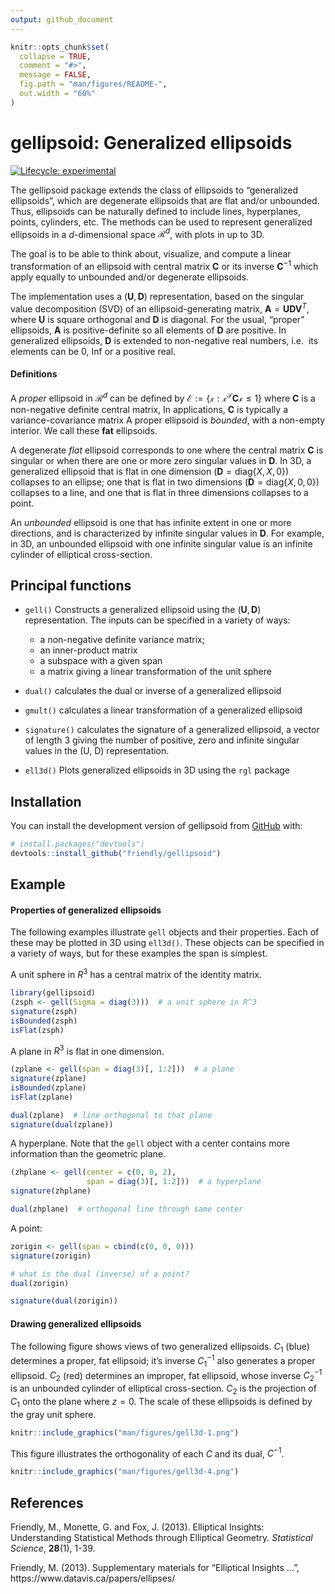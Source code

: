 ```yaml
---
output: github_document
---
```


<!-- README.md is generated from README.Rmd. Please edit that file -->

```r
knitr::opts_chunk$set(
  collapse = TRUE,
  comment = "#>",
  message = FALSE,
  fig.path = "man/figures/README-",
  out.width = "60%"
)
```

# gellipsoid: Generalized ellipsoids

<!-- badges: start -->
[![Lifecycle: experimental](https://img.shields.io/badge/lifecycle-experimental-orange.svg)](https://lifecycle.r-lib.org/articles/stages.html#experimental)
<!-- badges: end -->

The gellipsoid package extends the class of ellipsoids to "generalized ellipsoids", which are degenerate ellipsoids that are flat and/or unbounded. Thus, ellipsoids can be naturally defined to include lines, hyperplanes, points, cylinders, etc.
The methods can be used to represent generalized ellipsoids in a $d$-dimensional space
$\mathcal{R}^d$, with plots in up to 3D.

<!-- The motivation for this more general representation is to allow a notation for a class of generalized ellipsoids -->
<!-- that is algebraically closed under -->

The goal is to be able to think about, visualize, and compute a linear transformation of an ellipsoid with central matrix
$\mathbf{C}$ or its inverse $\mathbf{C}^{-1}$ which apply equally to unbounded and/or degenerate ellipsoids.

The implementation uses a $(\mathbf{U}, \mathbf{D})$ representation,
based on the singular value decomposition (SVD)
of an ellipsoid-generating matrix, $\mathbf{A} = \mathbf{U} \mathbf{D} \mathbf{V}^{T}$,
where $\mathbf{U}$ is square orthogonal and $\mathbf{D}$ is diagonal.
For the usual, "proper" ellipsoids, $\mathbf{A}$ is positive-definite so all elements of $\mathbf{D}$ are positive.
In generalized ellipsoids, $\mathbf{D}$ is extended to non-negative real numbers, i.e. 
its elements can be 0, Inf or a positive real.

#### Definitions

A _proper_ ellipsoid in $\mathcal{R}^d$ can be defined by $\mathcal{E := \{x : x^T \mathbf{C} x \le 1 \}}$
where $\mathbf{C}$ is a non-negative definite central matrix, 
In applications, $\mathbf{C}$ is typically a variance-covariance matrix
A proper ellipsoid is _bounded_, with a non-empty interior.
We call these **fat** ellipsoids.

A degenerate _flat_ ellipsoid corresponds to one where the central matrix $\mathbf{C}$ is singular
or when there are one or more zero singular values in $\mathbf{D}$.
In 3D, a generalized ellipsoid that is flat in one dimension 
($\mathbf{D} = \mathrm{diag} \{X, X, 0\}$) collapses to an ellipse;
one that is flat in two dimensions ($\mathbf{D} = \mathrm{diag} \{X, 0, 0\}$)
collapses to a line, and one that is flat in three dimensions collapses to a point.

An _unbounded_ ellipsoid is one that has infinite extent in one or more directions,
and is characterized by infinite singular values in $\mathbf{D}$.
For example, in 3D, an unbounded ellipsoid with one infinite singular value is
an infinite cylinder of elliptical cross-section.

## Principal functions

* `gell()` Constructs a generalized ellipsoid using the $(\mathbf{U}, \mathbf{D})$ representation. The
inputs can be specified in a variety of ways:
  + a non-negative definite variance matrix;
  + an inner-product matrix
  + a subspace with a given span
  + a matrix giving a linear transformation of the unit sphere
  
* `dual()` calculates the dual or inverse of a generalized ellipsoid
* `gmult()` calculates a linear transformation of a generalized ellipsoid
* `signature()` calculates the signature of a generalized ellipsoid, a vector of length 3 giving the number of positive, zero and infinite singular values in the (U, D) representation.


* `ell3d()` Plots generalized ellipsoids in 3D using the `rgl` package

## Installation

You can install the development version of gellipsoid from [GitHub](https://github.com/) with:

``` r
# install.packages("devtools")
devtools::install_github("friendly/gellipsoid")
```

## Example

#### Properties of generalized ellipsoids
The following examples illustrate `gell` objects and their properties. Each of these may be plotted in 3D
using `ell3d()`.  These objects can be specified in a variety of ways, but for these examples the span
is simplest.

A unit sphere in $R^3$ has a central matrix of the identity matrix.
```r
library(gellipsoid)
(zsph <- gell(Sigma = diag(3)))  # a unit sphere in R^3
signature(zsph)
isBounded(zsph)
isFlat(zsph)
```

A plane in $R^3$ is flat in one dimension.

```r
(zplane <- gell(span = diag(3)[, 1:2]))  # a plane
signature(zplane)
isBounded(zplane)
isFlat(zplane)

dual(zplane)  # line orthogonal to that plane
signature(dual(zplane))

```

A hyperplane. Note that the `gell` object with a center contains more information than
the geometric plane.

```r
(zhplane <- gell(center = c(0, 0, 2), 
                 span = diag(3)[, 1:2]))  # a hyperplane
signature(zhplane)

dual(zhplane)  # orthogonal line through same center

```

A point:

```r
zorigin <- gell(span = cbind(c(0, 0, 0)))
signature(zorigin)

# what is the dual (inverse) of a point?
dual(zorigin)

signature(dual(zorigin))

```



<!-- You'll still need to render `README.Rmd` regularly, to keep `README.md` up-to-date. `devtools::build_readme()` is handy for this. You could also use GitHub Actions to re-render `README.Rmd` every time you push. An example workflow can be found here: <https://github.com/r-lib/actions/tree/v1/examples>. -->

#### Drawing generalized ellipsoids

The following figure shows views of two generalized ellipsoids.
$C_1$ (blue) determines a proper, fat ellipsoid; it's inverse $C_1^{-1}$ also generates a proper ellipsoid.
$C_2$ (red) determines an improper, fat ellipsoid, whose inverse $C_2^{-1}$ is an unbounded cylinder of elliptical
cross-section.
$C_2$ is the projection of $C_1$ onto the plane where $z = 0$.
The scale of these ellipsoids is defined by the gray unit sphere.

```r
knitr::include_graphics("man/figures/gell3d-1.png")
```


This figure illustrates the orthogonality of each $C$ and its dual, $C^{-1}$. 
```r
knitr::include_graphics("man/figures/gell3d-4.png")
```

## References

Friendly, M., Monette, G. and Fox, J. (2013). Elliptical
Insights: Understanding Statistical Methods through Elliptical Geometry.
_Statistical Science_, **28**(1), 1-39.

Friendly, M. (2013). Supplementary materials for "Elliptical Insights ...",
https://www.datavis.ca/papers/ellipses/ 

